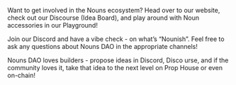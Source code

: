 Want to get involved in the Nouns ecosystem? Head over to our website, check out our Discourse (Idea Board), and play around with Noun accessories in our Playground!

Join our Discord and have a vibe check - on what’s “Nounish”. Feel free to ask any questions about Nouns DAO in the appropriate channels!

Nouns DAO loves builders - propose ideas in Discord, Disco urse, and if the community loves it, take that idea to the next level on Prop House or even on-chain!
